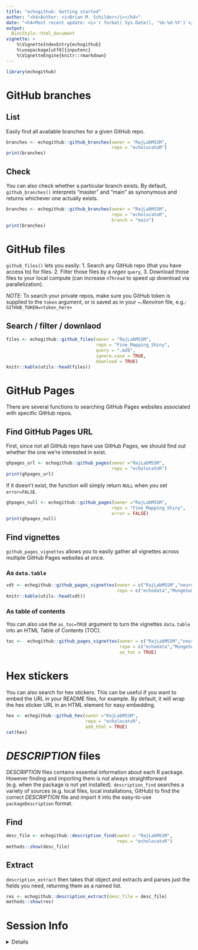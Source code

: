 ```yaml
---
title: "echogithub: Getting started" 
author: "<h4>Author: <i>Brian M. Schilder</i></h4>" 
date: "<h4>Most recent update: <i>`r format( Sys.Date(), '%b-%d-%Y')`</i></h4>"
output:
  BiocStyle::html_document
vignette: >
    %\VignetteIndexEntry{echogithub} 
    %\usepackage[utf8]{inputenc}
    %\VignetteEngine{knitr::rmarkdown}
---
```


```r
library(echogithub)
```

# GitHub branches

## List

Easily find all available branches for a given GitHub repo.

```r
branches <- echogithub::github_branches(owner = "RajLabMSSM",
                                        repo = "echolocatoR")
print(branches)
```

## Check

You can also check whether a particular branch exists.
By default, `github_branches()` interprets "master" and "main" as synonymous and 
returns whichever one actually exists.

```r
branches <- echogithub::github_branches(owner = "RajLabMSSM", 
                                        repo = "echolocatoR", 
                                        branch = "main")
print(branches)
```


#  GitHub files 

`github_files()` lets you easily:
1. Search any GitHub repo
(that you have access to) for files. 
2. Filter those files by a *regex* `query`,
3. Download those files to your local compute 
(can increase `nThread` to speed up download via parallelization).

*NOTE*: 
To search your private repos, make sure you
GitHub token is supplied to the `token` argument, or is saved as in your
*~.Renviron* file, e.g.: `GITHUB_TOKEN=<token_here>`

## Search / filter / downlaod

```r
files <- echogithub::github_files(owner = "RajLabMSSM", 
                                  repo = "Fine_Mapping_Shiny",
                                  query = ".md$",
                                  ignore.case = TRUE,
                                  download = TRUE)
knitr::kable(utils::head(files))
```

# GitHub Pages

There are several functions to searching GitHub Pages websites associated
with specific GitHub repos.

## Find GitHub Pages URL


First, since not all GitHub repo have use GitHub Pages, we should find out 
whether the one we're interested in exist. 

```r
ghpages_url <- echogithub::github_pages(owner ="RajLabMSSM",
                                        repo = "echolocatoR")
print(ghpages_url)
```

If it doesn't exist, the function will simply return `NULL` when you set 
`error=FALSE`.

```r
ghpages_null <- echogithub::github_pages(owner ="RajLabMSSM",
                                        repo = "Fine_Mapping_Shiny",
                                        error = FALSE)
print(ghpages_null)
```


## Find vignettes

`github_pages_vignettes` allows you to easily gather all vignettes 
across multiple GitHub Pages websites at once.

### As `data.table`

```r
vdt <- echogithub::github_pages_vignettes(owner = c("RajLabMSSM","neurogenomics"), 
                                          repo = c("echodata","MungeSumstats"))
knitr::kable(utils::head(vdt))
```

### As table of contents

You can also use the `as_toc=TRUE` argument to turn the vignettes `data.table`
into an HTML Table of Contents (TOC).

```r
toc <-  echogithub::github_pages_vignettes(owner = c("RajLabMSSM","neurogenomics"), 
                                           repo = c("echodata","MungeSumstats"),
                                           as_toc = TRUE)
```

# Hex stickers

You can also search for hex stickers. This can be useful if you want to embed
the URL in your README files, for example.
By default, it will wrap the hex sticker URL in an HTML element 
for easy embedding.

```r
hex <- echogithub::github_hex(owner ="RajLabMSSM", 
                              repo = "echolocatoR",
                              add_html = TRUE)
cat(hex)
```

# *DESCRIPTION* files

*DESCRIPTION* files contains essential information about each R package.
However finding and importing them is not always straightforward 
(e.g. when the package is not yet installed).
`description_find` searches a variety of sources 
(e.g. local files, local installations, GitHub) to find the correct 
*DESCRIPTION* file and import it into the easy-to-use `packageDescription` format.

## Find 

```r
desc_file <- echogithub::description_find(owner = "RajLabMSSM", 
                                          repo = "echolocatoR")
methods::show(desc_file)
```

## Extract

`description_extract` then takes that object and extracts and parses
just the fields you need, returning them as a named list.

```r
res <- echogithub::description_extract(desc_file = desc_file)
methods::show(res)
```


# Session Info 

<details> 

```r
utils::sessionInfo()
```

</details>  

<br>


